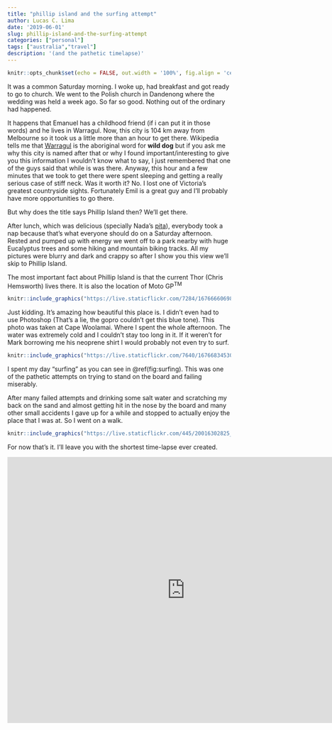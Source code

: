 ```yaml
---
title: "phillip island and the surfing attempt"
author: Lucas C. Lima
date: '2019-06-01'
slug: phillip-island-and-the-surfing-attempt
categories: ["personal"]
tags: ["australia","travel"]
description: '(and the pathetic timelapse)'
---
```


```r
knitr::opts_chunk$set(echo = FALSE, out.width = '100%', fig.align = 'center')
```


It was a common Saturday morning. I woke up, had breakfast and got ready to go to church. We went to the Polish church in Dandenong where the wedding was held a week ago. So far so good. Nothing out of the ordinary had happened.

It happens that Emanuel has a childhood friend (if i can put it in those words) and he lives in Warragul. Now, this city is 104 km away from Melbourne so it took us a little more than an hour to get there. Wikipedia tells me that [Warragul](https://en.wikipedia.org/wiki/Warragul) is the aboriginal word for __wild dog__ but if you ask me why this city is named after that or why I found important/interesting to give you this information I wouldn’t know what to say, I just remembered that one of the guys said that while is was there. Anyway, this hour and a few minutes that we took to get there were spent sleeping and getting a really serious case of stiff neck. Was it worth it? No. I lost one of Victoria’s greatest countryside sights. Fortunately Emil is a great guy and I’ll probably have more opportunities to go there.

But why does the title says Phillip Island then? We’ll get there.

After lunch, which was delicious (specially Nada’s [pita](https://en.wikipedia.org/wiki/B%C3%B6rek)), everybody took a nap because that’s what everyone should do on a Saturday afternoon. Rested and pumped up with energy we went off to a park nearby with huge Eucalyptus trees and some hiking and mountain biking tracks. All my pictures were blurry and dark and crappy so after I show you this view we’ll skip to Phillip Island.

The most important fact about Phillip Island is that the current Thor (Chris Hemsworth) lives there. It is also the location of Moto GP^TM^

```r
knitr::include_graphics("https://live.staticflickr.com/7284/16766660698_117885f7d2_b_d.jpg")
```

Just kidding. It’s amazing how beautiful this place is. I didn’t even had to use Photoshop (That’s a lie, the gopro couldn’t get this blue tone). This photo was taken at Cape Woolamai. Where I spent the whole afternoon. The water was extremely cold and I couldn’t stay too long in it. If it weren’t for Mark borrowing me his neoprene shirt I would probably not even try to surf.

```r
knitr::include_graphics("https://live.staticflickr.com/7640/16766834530_51f9c6a374_b_d.jpg")
```


I spent my day “surfing” as you can see in \@ref(fig:surfing). This was one of the pathetic attempts on trying to stand on the board and failing miserably.

After many failed attempts and drinking some salt water and scratching my back on the sand and almost getting hit in the nose by the board and many other small accidents I gave up for a while and stopped to actually enjoy the place that I was at. So I went on a walk.

```r
knitr::include_graphics("https://live.staticflickr.com/445/20016302825_5bd7593253_b_d.jpg")
```

For now that’s it. I’ll leave you with the shortest time-lapse ever created.

<iframe src="https://player.vimeo.com/video/121430894" width="800" height="600" frameborder="0" allow="autoplay; fullscreen" allowfullscreen></iframe>